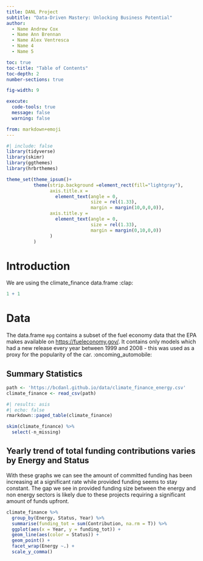 ```yaml
---
title: DANL Project
subtitle: "Data-Driven Mastery: Unlocking Business Potential"
author: 
  - Name Andrew Cox
  - Name Ann Brennan 
  - Name Alex Ventresca
  - Name 4
  - Name 5

toc: true
toc-title: "Table of Contents"
toc-depth: 2
number-sections: true

fig-width: 9

execute:
  code-tools: true
  message: false
  warning: false

from: markdown+emoji
---
```

```r
#| include: false
library(tidyverse)
library(skimr)
library(ggthemes)
library(hrbrthemes)

theme_set(theme_ipsum()+
          theme(strip.background =element_rect(fill="lightgray"),
                axis.title.x = 
                  element_text(angle = 0,
                               size = rel(1.33),
                               margin = margin(10,0,0,0)),
                axis.title.y = 
                  element_text(angle = 0,
                               size = rel(1.33),
                               margin = margin(0,10,0,0))
                )
          )
```



# Introduction

We are using the climate_finance data.frame :clap:

```r
1 + 1
```


# Data

The data.frame `mpg` contains a subset of the fuel economy data that the EPA makes available on [https://fueleconomy.gov/](https://fueleconomy.gov/). It contains only models which had a new release every year between 1999 and 2008 - this was used as a proxy for the popularity of the car. :oncoming_automobile:


## Summary Statistics

```r
path <- 'https://bcdanl.github.io/data/climate_finance_energy.csv'
climate_finance <- read_csv(path)
```

```r
#| results: asis
#| echo: false
rmarkdown::paged_table(climate_finance) 
```


```r
skim(climate_finance) %>% 
  select(-n_missing)
```


## Yearly trend of total funding contributions varies by Energy and Status 
With these graphs we can see the amount of committed funding has been increasing at a significant rate while provided funding seems to stay constant. The gap we see in provided funding size between the energy and non energy sectors is likely due to these projects requiring a significant amount of funds upfront.


```r
climate_finance %>% 
  group_by(Energy, Status, Year) %>% 
  summarise(funding_tot = sum(Contribution, na.rm = T)) %>% 
  ggplot(aes(x = Year, y = funding_tot)) +
  geom_line(aes(color = Status)) +
  geom_point() +
  facet_wrap(Energy ~.) +
  scale_y_comma()
```



